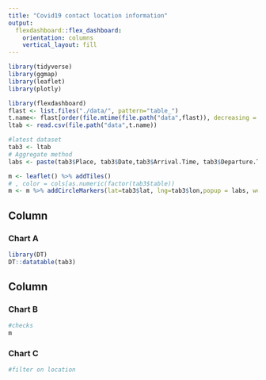 ```yaml
---
title: "Covid19 contact location information"
output: 
  flexdashboard::flex_dashboard:
    orientation: columns
    vertical_layout: fill
---
```


```r
library(tidyverse)
library(ggmap)
library(leaflet)
library(plotly)

library(flexdashboard)
flast <- list.files("./data/", pattern="table_")
t.name<- flast[order(file.mtime(file.path("data",flast)), decreasing = TRUE)[1]]
ltab <- read.csv(file.path("data",t.name)) 

#latest dataset
tab3 <- ltab
# Aggregate method
labs <- paste(tab3$Place, tab3$Date,tab3$Arrival.Time, tab3$Departure.Time, sep="<br/>") 

m <- leaflet() %>% addTiles()
# , color = cols[as.numeric(factor(tab3$table))
m <- m %>% addCircleMarkers(lat=tab3$lat, lng=tab3$lon,popup = labs, weight=0.5, radius = 5 , fillOpacity = 0.8)
```

Column {data-width=650}
-----------------------------------------------------------------------

### Chart A

```r
library(DT)
DT::datatable(tab3)
```

Column {data-width=350}
-----------------------------------------------------------------------

### Chart B

```r
#checks 
m
```

### Chart C

```r
#filter on location
```

